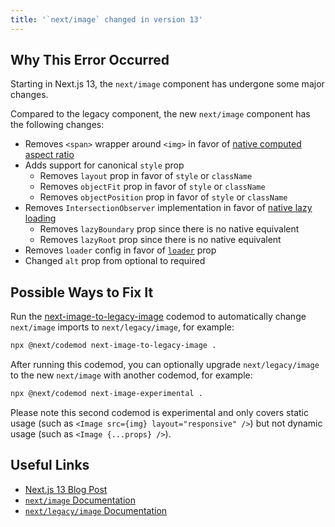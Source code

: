 ```yaml
---
title: '`next/image` changed in version 13'
---
```


## Why This Error Occurred

Starting in Next.js 13, the `next/image` component has undergone some major changes.

Compared to the legacy component, the new `next/image` component has the following changes:

- Removes `<span>` wrapper around `<img>` in favor of [native computed aspect ratio](https://caniuse.com/mdn-html_elements_img_aspect_ratio_computed_from_attributes)
- Adds support for canonical `style` prop
  - Removes `layout` prop in favor of `style` or `className`
  - Removes `objectFit` prop in favor of `style` or `className`
  - Removes `objectPosition` prop in favor of `style` or `className`
- Removes `IntersectionObserver` implementation in favor of [native lazy loading](https://caniuse.com/loading-lazy-attr)
  - Removes `lazyBoundary` prop since there is no native equivalent
  - Removes `lazyRoot` prop since there is no native equivalent
- Removes `loader` config in favor of [`loader`](/docs/app/api-reference/components/image#loader) prop
- Changed `alt` prop from optional to required

## Possible Ways to Fix It

Run the [next-image-to-legacy-image](/docs/pages/guides/upgrading/codemods#next-image-to-legacy-image) codemod to automatically change `next/image` imports to `next/legacy/image`, for example:

```bash filename="Terminal"
npx @next/codemod next-image-to-legacy-image .
```

After running this codemod, you can optionally upgrade `next/legacy/image` to the new `next/image` with another codemod, for example:

```bash filename="Terminal"
npx @next/codemod next-image-experimental .
```

Please note this second codemod is experimental and only covers static usage (such as `<Image src={img} layout="responsive" />`) but not dynamic usage (such as `<Image {...props} />`).

## Useful Links

- [Next.js 13 Blog Post](/blog/next-13)
- [`next/image` Documentation](/docs/pages/api-reference/components/image)
- [`next/legacy/image` Documentation](/docs/pages/api-reference/components/image-legacy)
